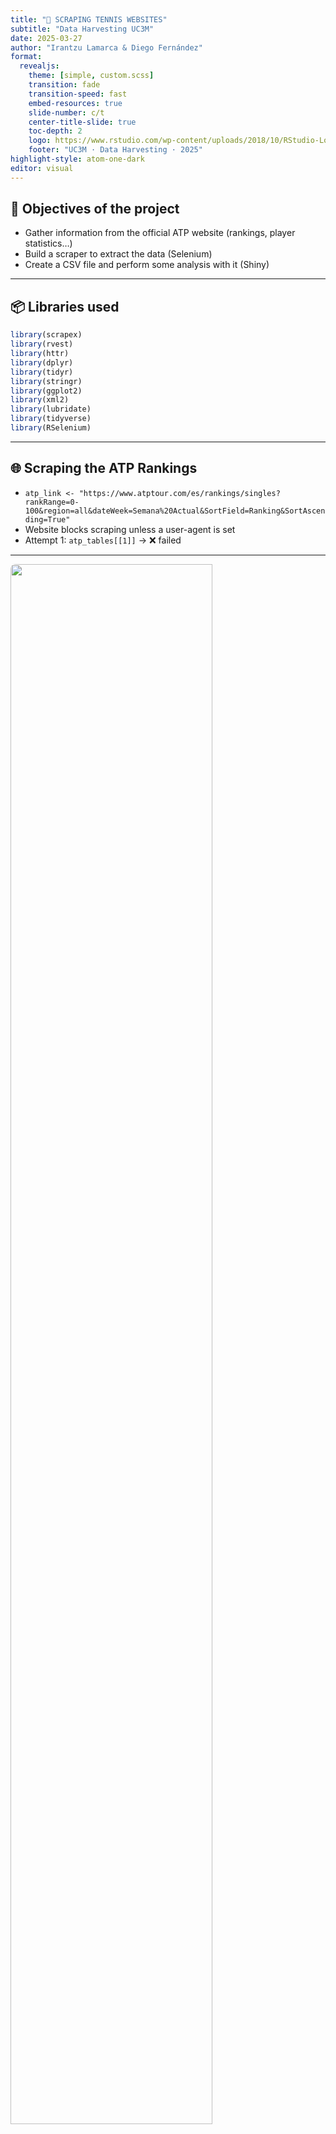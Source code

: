 ---
title: "🎾 SCRAPING TENNIS WEBSITES"
subtitle: "Data Harvesting UC3M"
date: 2025-03-27
author: "Irantzu Lamarca & Diego Fernández"
format:
  revealjs:
    theme: [simple, custom.scss]
    transition: fade
    transition-speed: fast
    embed-resources: true
    slide-number: c/t
    center-title-slide: true
    toc-depth: 2
    logo: https://www.rstudio.com/wp-content/uploads/2018/10/RStudio-Logo-Flat.png
    footer: "UC3M · Data Harvesting · 2025"
highlight-style: atom-one-dark
editor: visual
---

## 🎯 Objectives of the project

-   Gather information from the official ATP website (rankings, player statistics...)
-   Build a scraper to extract the data (Selenium)
-   Create a CSV file and perform some analysis with it (Shiny)

------------------------------------------------------------------------

## 📦 Libraries used

```{r, echo=TRUE, eval=TRUE}
library(scrapex)
library(rvest)
library(httr)
library(dplyr)
library(tidyr)
library(stringr)
library(ggplot2)
library(xml2)
library(lubridate)
library(tidyverse)
library(RSelenium)
```

------------------------------------------------------------------------

## 🌐 Scraping the ATP Rankings

-   `atp_link <- "https://www.atptour.com/es/rankings/singles?rankRange=0-100&region=all&dateWeek=Semana%20Actual&SortField=Ranking&SortAscending=True"`
-   Website blocks scraping unless a user-agent is set
-   Attempt 1: `atp_tables[[1]]` → ❌ failed

------------------------------------------------------------------------

![](images/foto1.jpeg){width="80%" style="border-radius: 8px;"}

------------------------------------------------------------------------

## ✅ Second attempt

-   Successfully extracted top 300 players

```{r, echo=TRUE, eval=FALSE}
xml_find_all(atp_website,"//span[@class='lastName']")

#<!-- //span: Find all <span> elements -->
#<!-- [@class='lastName']: only with the class lastName -->
```

![](images/foto3.jpeg){width="80%" style="border-radius: 8px;"}

------------------------------------------------------------------------

## 🎯 Scraping aces per player

![](images/foto5.jpeg){width="80%" style="border-radius: 8px;"}

------------------------------------------------------------------------

## 🏓 Aces Table Output

![](images/foto4.jpeg){width="80%" style="border-radius: 8px;"}

------------------------------------------------------------------------

## 🔍 Scraping other variables

-   Same process as aces table
-   Cleaned and joined by ranking number
-   Added 2 variables from external website

------------------------------------------------------------------------

## 📊 Other scraped variables

-   Wins and losses
-   Points won on first serve
-   \% wins when serving
-   \% wins when receiving
-   \% break points saved

------------------------------------------------------------------------

## 🌍 Age + Country

-   Age and country of the player from another website -\> ATP website was not letting us do it

```{r, echo=TRUE, eval=FALSE}
age_country_link <- "https://tennisabstract.com/reports/atpRankings.html" |>
  read_html()

age_country <- age_country_link |> html_table()

atp_table <- age_country[[1]]
atp_table

# Let´s clean the table:

atp_table <- atp_table[-1, ]
atp_table <- atp_table[-1, ]
atp_table <- atp_table[, 1:4]

colnames(atp_table) <- c("Rank", "Player", "Country", "Birthdate")

# Keep only the first 300 rows
atp_table <- atp_table |> slice(1:300)

# Calculate age from birthdate
atp_table <- atp_table |> 
  mutate(Birthdate = as.Date(Birthdate),
         Age = floor(interval(Birthdate, today()) / years(1)))


# Keep only Rank, Last_Name, and Age
atp_table <- atp_table |>  select(Rank, Player, Age, Country)
atp_table$Rank <- as.numeric(atp_table$Rank)
```

------------------------------------------------------------------------

## 🧾 Age + Country Table

![](images/foto2.jpeg){width="80%" style="border-radius: 8px;"}

------------------------------------------------------------------------

## 📄 Final Dataset Preview

```{r, echo=FALSE, eval=TRUE}
library(readr)
library(knitr)
library(kableExtra)
df <- read_csv("sssx2.csv")
kable(df[1:10, ]) %>%
  kable_styling(font_size = 12, full_width = FALSE)
```

------------------------------------------------------------------------

## 🧼 Data Cleaning Steps

-   Remove duplicate/irrelevant columns
-   Convert % to numeric
-   Handle missing values
-   Format consistently

```{r, echo=TRUE, eval=FALSE}
# Delete “Matches_played” and “Total_points” columns because they have 100% of NA
df <- df %>% select(-Matches_played, -Total_points)

# Merge column data into one column, taking non-NA values
df$matches_played <- coalesce(df$Matches_played.x, df$Matches_played.y, df$Matches_played.x.x, df$Matches_played.y.y)

# Delete original columns
df <- df %>% select(-Matches_played.x, -Matches_played.y, -Matches_played.x.x, -Matches_played.y.y)

# Delete unwanted columns
df <- df %>% select(-Points_won, -total_points, -points_won)

```

------------------------------------------------------------------------

## 🔍 NA Analysis

```{r}
na_counts <- colSums(is.na(df))
na_counts <- na_counts[na_counts > 0] 
na_percentage <- (na_counts / nrow(df)) * 100
```

```{r, echo=FALSE, eval=TRUE}
na_data <- data.frame(Variable = names(na_percentage), Porcentaje = na_percentage)
ggplot(na_data, aes(x = reorder(Variable, -Porcentaje), y = Porcentaje)) +
  geom_bar(stat="identity", fill="red") +
  coord_flip() +
  ggtitle("% NA per Variable") +
  xlab("Variable") +
  ylab("% Missing")
```

------------------------------------------------------------------------

## 💡 Shiny App 1 – Player Comparator

-   Select a player and compare their performance metrics with with custom inputs
-   Purpose: provide players, coaches, and analysts with a way to compare their performance to elite players, helping to identify strengths and areas for improvement

------------------------------------------------------------------------

![](images/shiny1.png){width="80%" style="border-radius: 8px;"}

------------------------------------------------------------------------

![](images/shiny6.png){width="80%"}

------------------------------------------------------------------------

![](images/shiny2.png){width="80%"}

------------------------------------------------------------------------

![](images/shiny3.png){width="80%"}

------------------------------------------------------------------------

![](images/shiny4.png){width="80%"}

------------------------------------------------------------------------

![](images/shiny5.png){width="80%"}

------------------------------------------------------------------------

## 🧠 Shiny App 2 – Match Simulator

-   Two simulation modes:
    -   Monte Carlo simulation (predicts match outcomes over 1,000 iterations)
    -   Set-based simulation that determines the winner set by set
-   Valuable tool for fans, analysts, and players who want to assess potential matchups and performance factors

------------------------------------------------------------------------

![](images/app1.png){width="80%"}

------------------------------------------------------------------------

![](images/app2.png){width="80%"}

------------------------------------------------------------------------

![](images/app3.png){width="80%"}

------------------------------------------------------------------------

![](images/app4.png){width="80%"}

------------------------------------------------------------------------

![](images/app5.png){width="80%"}
